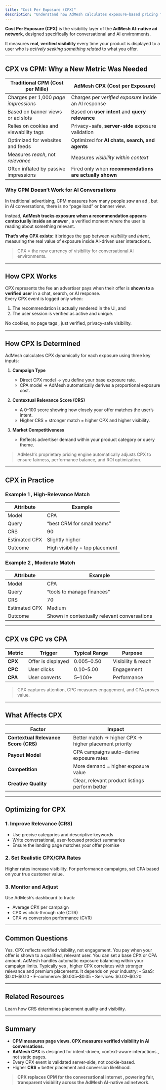 ```yaml
---
title: "Cost Per Exposure (CPX)"
description: "Understand how AdMesh calculates exposure-based pricing for AI conversations"
---
```


**Cost Per Exposure (CPX)** is the visibility layer of the **AdMesh AI-native ad network**, designed specifically for conversational and AI environments.

It measures **real, verified visibility** every time your product is displayed to a user who is *actively seeking something related* to what you offer.

---

## CPX vs CPM: Why a New Metric Was Needed

| Traditional CPM (Cost per Mille) | AdMesh CPX (Cost per Exposure) |
|----------------------------------|--------------------------------|
| Charges per 1,000 *page impressions* | Charges per *verified exposure* inside an AI response |
| Based on banner views or ad slots | Based on **user intent** and **query relevance** |
| Relies on cookies and viewability tags | Privacy-safe, **server-side** exposure validation |
| Optimized for websites and feeds | Optimized for **AI chats, search, and agents** |
| Measures *reach*, not *relevance* | Measures *visibility within context* |
| Often inflated by passive impressions | Fired only when **recommendations are actually shown** |

### Why CPM Doesn’t Work for AI Conversations

In traditional advertising, CPM measures how many people *saw* an ad ,  but in AI conversations, there is no “page load” or banner view.

Instead, **AdMesh tracks exposure when a recommendation appears contextually inside an answer** ,  a verified moment where the user is reading about something relevant.

**That’s why CPX exists:** it bridges the gap between *visibility* and *intent*, measuring the real value of exposure inside AI-driven user interactions.

> CPX = the new currency of visibility for conversational AI environments.

---

## How CPX Works

CPX represents the fee an advertiser pays when their offer is **shown to a verified user** in a chat, search, or AI response.  
Every CPX event is logged only when:
1. The recommendation is actually rendered in the UI, and  
2. The user session is verified as active and unique.

No cookies, no page tags ,  just verified, privacy-safe visibility.

---

## How CPX Is Determined

AdMesh calculates CPX dynamically for each exposure using three key inputs:

1. **Campaign Type**  
   - Direct CPX model → you define your base exposure rate.  
   - CPA model → AdMesh automatically derives a proportional exposure cost.

2. **Contextual Relevance Score (CRS)**  
   - A 0–100 score showing how closely your offer matches the user’s intent.  
   - Higher CRS = stronger match = higher CPX and higher visibility.

3. **Market Competitiveness**  
   - Reflects advertiser demand within your product category or query theme.  

> AdMesh’s proprietary pricing engine automatically adjusts CPX to ensure fairness, performance balance, and ROI optimization.

---

## CPX in Practice

### Example 1 ,  High-Relevance Match
| Attribute | Example |
|------------|----------|
| Model | CPA |
| Query | “best CRM for small teams” |
| CRS | 90 |
| Estimated CPX | Slightly higher |
| Outcome | High visibility + top placement |

### Example 2 ,  Moderate Match
| Attribute | Example |
|------------|----------|
| Model | CPA |
| Query | “tools to manage finances” |
| CRS | 70 |
| Estimated CPX | Medium |
| Outcome | Shown in contextually relevant conversations |

---

## CPX vs CPC vs CPA

| Metric | Trigger | Typical Range | Purpose |
|--------|----------|---------------|----------|
| **CPX** | Offer is displayed | $0.005–$0.50 | Visibility & reach |
| **CPC** | User clicks | $0.10–$5.00 | Engagement |
| **CPA** | User converts | $5–$100+ | Performance |

> CPX captures attention, CPC measures engagement, and CPA proves value.

---

## What Affects CPX

| Factor | Impact |
|--------|--------|
| **Contextual Relevance Score (CRS)** | Better match → higher CPX → higher placement priority |
| **Payout Model** | CPA campaigns auto-derive exposure rates |
| **Competition** | More demand = higher exposure value |
| **Creative Quality** | Clear, relevant product listings perform better |

---

## Optimizing for CPX

### 1. Improve Relevance (CRS)
- Use precise categories and descriptive keywords  
- Write conversational, user-focused product summaries  
- Ensure the landing page matches your offer promise  

### 2. Set Realistic CPX/CPA Rates
Higher rates increase visibility. For performance campaigns, set CPA based on your true customer value.

### 3. Monitor and Adjust
Use AdMesh’s dashboard to track:
- Average CPX per campaign  
- CPX vs click-through rate (CTR)  
- CPX vs conversion performance (CVR)

---

## Common Questions

<AccordionGroup>
  <Accordion title="Is CPX charged even if no one clicks?">
    Yes. CPX reflects verified visibility, not engagement. You pay when your offer is shown to a qualified, relevant user.
  </Accordion>

  <Accordion title="Can I set a maximum CPX?">
    You can set a base CPX or CPA amount. AdMesh handles automatic exposure balancing within your campaign limits.
  </Accordion>

  <Accordion title="Does a higher CPX mean better performance?">
    Typically yes ,  higher CPX correlates with stronger relevance and premium placements.
  </Accordion>

  <Accordion title="What’s a typical CPX range?">
    It depends on your industry:
    - SaaS: $0.01–$0.10  
    - E-commerce: $0.005–$0.05  
    - Services: $0.02–$0.20  
  </Accordion>
</AccordionGroup>

---

## Related Resources

<CardGroup cols={2}>
  <Card title="Contextual Relevance Score" icon="chart-line" href="/contextual-relevance-score">
    Learn how CRS determines placement quality and visibility.
  </Card>
</CardGroup>

---

## Summary

- **CPM measures page views. CPX measures verified visibility in AI conversations.**  
- **AdMesh CPX** is designed for intent-driven, context-aware interactions ,  not static pages.  
- Every CPX event is validated server-side, not cookie-based.  
- Higher **CRS** = better placement and conversion likelihood.  

> **CPX replaces CPM for the conversational internet ,  powering fair, transparent visibility across the AdMesh AI-native ad network.**

